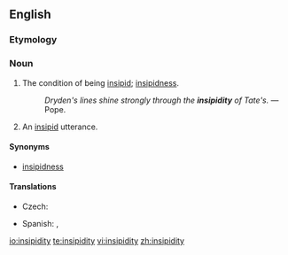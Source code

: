 ==English==

===Etymology===
{{suffix|insipid|ity}}

===Noun===
{{en-noun|insipidities|-}}

# {{uncountable}} The condition of being [[insipid]]; [[insipidness]].
#: ''Dryden's lines shine strongly through the '''insipidity''' of Tate's.'' &mdash; Pope.
# {{countable}} An [[insipid]] utterance.

====Synonyms====
* [[insipidness]]

====Translations====
{{trans-top|condition of being insipid}}
* Czech: {{t|cs|mdlost|f}}
{{trans-mid}}
* Spanish: {{t-|es|insipidez|f}},  {{t-|es|desazón|f}}
{{trans-bottom}}

[[io:insipidity]]
[[te:insipidity]]
[[vi:insipidity]]
[[zh:insipidity]]